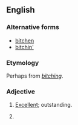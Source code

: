 ==English==

===Alternative forms===
* [[bitchen]]
* [[bitchin']]

===Etymology===
Perhaps from ''[[bitching]]''.

===Adjective===
{{head|en|adjective|superlative|bitchinest}}

# {{context|slang|surfing|lang=en}} [[excellent|Excellent]]; outstanding.
# {{alternative spelling of|bitching|lang=en}}